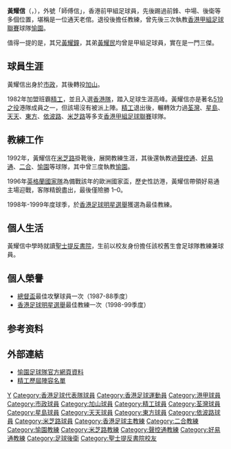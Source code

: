 {{noteTA
|G1=足球
}}
{{Football manager infobox
| playername = 黃耀信
| image = 
| fullname = 黃耀信
| nickname = '''師傅信'''
| dateofbirth = {{birth date|df=yes|1958|3|15}}
| cityofbirth = 
| dateofdeath ={{death date and age|df=yes|2019|7|23|1958|3|15}}
| countryofbirth      = {{HKG-1945}}
| currentclub         = 已退役
| position            = 後衛、中場
| years               = 197x–1979<br>1979–1982<br>1982–1986<br>1986–1987<br>1987–1988<br>1988–1989<br>1989–1990<br>1990–1991<br>1991–1992
| clubs               = [[市政足球隊|市政]]<br>[[加山|加山]]<br>[[精工足球隊|精工]]<br>[[荃灣足球會|荃灣]]<br>[[星島|星島]]<br>[[天天足球隊|天天]]<br>[[東方|東方]]<br>[[依波路足球隊|依波路]]<br>[[保濟足球隊|米芝路]]
| caps(goals)         = ? (?) <br> ? (?) <br> ? (?) <br> ? (?) <br> ? (?) <br> ? (?) <br> ? (?) <br> ? (?)<br> ? (?)
| nationalyears       = 198x–198x
| nationalteam        = [[香港足球代表隊|香港]]
| nationalcaps(goals) = ? (?)
| manageryears        = 1991–1992<br>1992–1993<br>1993–1994<br>1994–1997<br>1997–2001<br>2002–2003<br>2005–2006<br>2008–2009
| managerclubs        = [[保濟足球隊|米芝路]]助教<br>[[保濟足球隊|米芝路]]<br>[[海蜂足球隊|聲控通]]<br>[[好易通足球隊|好易通]]<br>[[二合|二合]]<br>[[愉園體育會|愉園]]<br>[[愉園體育會|愉園]]<br>[[愉園體育會|愉園]]
}}
'''黃耀信'''（{{lang|en|'''Wong Yiu Shun'''}}，{{bd|1958年|3月15日|2019年|7月23日|catIdx=Wong}}），外號「師傅信」，香港前甲組足球員，先後踢過前鋒、中場、後衛等多個位置，堪稱是一位通天老倌。退役後擔任教練，曾先後三次執教[[香港甲組足球聯賽|香港甲組足球聯賽]]球隊[[愉園體育會|愉園]]。

值得一提的是，其兄[[黃耀鐘|黃耀鐘]]，其弟[[黃耀民|黃耀民]]均曾是甲組足球員，實在是一門三傑。

== 球員生涯 ==
黃耀信出身於[[市政足球隊|市政]]，其後轉投[[加山|加山]]。

1982年加盟班霸[[精工足球隊|精工]]，並且入選[[香港足球代表隊|香港隊]]，踏入足球生涯高峰。黃耀信亦是著名[[五一九事件|519之役]]港隊成員之一，但該場沒有被派上陣。[[精工足球隊|精工]]退出後，輾轉效力過[[荃灣足球會|荃灣]]、[[星島體育會|星島]]、[[天天足球隊|天天]]、[[東方足球隊|東方]]、[[依波路足球隊|依波路]]、[[保濟足球隊|米芝路]]等多支[[香港甲組足球聯賽|香港甲組足球聯賽]]球隊。

== 教練工作 ==
1992年，黃耀信在[[米芝路足球隊|米芝路]]掛靴後，展開教練生涯，其後還執教過[[海蜂足球隊|聲控通]]、[[好易通足球隊|好易通]]、[[二合|二合]]、[[愉園體育會|愉園]]等球隊，其中曾三度執教[[愉園體育會|愉園]]。

1996年[[英格蘭國家足球隊|英格蘭國家隊]]為備戰該年的歐洲國家盃，歷史性訪港，黃耀信帶領好易通主場迎戰，客隊精銳盡出，最後僅險勝 1–0。

1998年-1999年度球季，於[[香港足球明星選舉|香港足球明星選舉]]獲選為最佳教練。

== 個人生活 ==
黃耀信中學時就讀[[聖士提反書院|聖士提反書院]]，生前以校友身份擔任該校舊生會足球隊教練兼球員。

== 個人榮譽 ==
* [[香港足球總督盃|總督盃]]最佳攻擊球員一次（1987-88季度）
* [[香港足球明星選舉|香港足球明星選舉]]最佳教練一次（1998-99季度）

== 参考资料 ==
{{reflist}}

== 外部連結 ==
* [http://www.hvaafc.com/?goto=player&id=92 愉園足球隊官方網頁資料]
* [https://web.archive.org/web/20080526033900/http://albertchh.sinaman.com/seiko_main.htm 精工歷屆陣容名單]

{{香港足球明星選舉最佳教練}}

{{Authority control}}
{{DEFAULTSORT:Wong Yiu Shun}}
[[Category:黃姓|Y]]
[[Category:香港足球代表隊球員|Category:香港足球代表隊球員]]
[[Category:香港足球運動員|Category:香港足球運動員]]
[[Category:港甲球員|Category:港甲球員]]
[[Category:市政球員|Category:市政球員]] 
[[Category:加山球員|Category:加山球員]] 
[[Category:精工球員|Category:精工球員]] 
[[Category:荃灣球員|Category:荃灣球員]] 
[[Category:星島球員|Category:星島球員]] 
[[Category:天天球員|Category:天天球員]] 
[[Category:東方球員|Category:東方球員]] 
[[Category:依波路球員|Category:依波路球員]] 
[[Category:米芝路球員|Category:米芝路球員]]
[[Category:香港足球主教練|Category:香港足球主教練]]
[[Category:二合教練|Category:二合教練]]
[[Category:愉園教練|Category:愉園教練]]
[[Category:米芝路教練|Category:米芝路教練]]
[[Category:聲控通教練|Category:聲控通教練]]
[[Category:好易通教練|Category:好易通教練]]
[[Category:足球後衛|Category:足球後衛]]
[[Category:聖士提反書院校友|Category:聖士提反書院校友]]